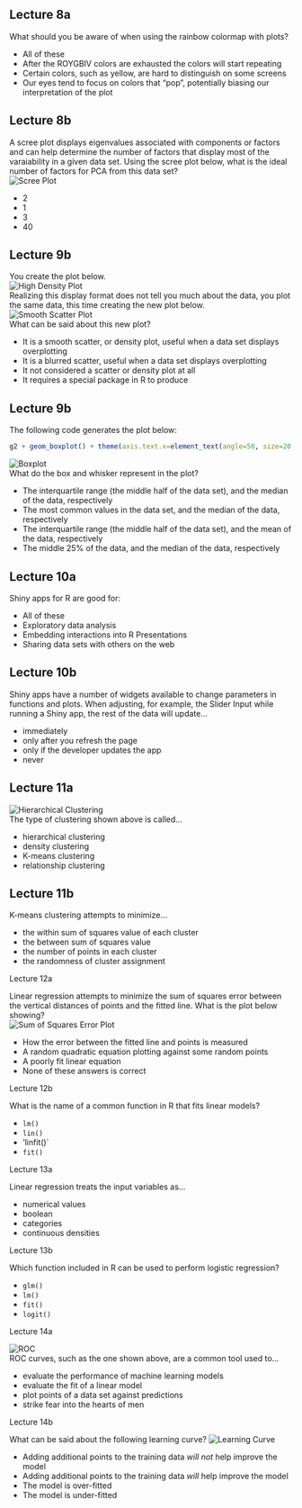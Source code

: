 ## Lecture 8a

What should you be aware of when using the rainbow colormap with plots?

* All of these
* After the ROYGBIV colors are exhausted the colors will start repeating
* Certain colors, such as yellow, are hard to distinguish on some screens
* Our eyes tend to focus on colors that "pop", potentially biasing our
interpretation of the plot

## Lecture 8b

A scree plot displays eigenvalues associated with components or factors and can
help determine the number of factors that display most of the varaiability in a
given data set. Using the scree plot below, what is the ideal number of factors
for PCA from this data set?  
![Scree Plot](https://raw.githubusercontent.com/nsh87/hs616/master/figs/scree-plot-example.png)

* 2
* 1
* 3
* 40

## Lecture 9b

You create the plot below.  
![High Density Plot](https://raw.githubusercontent.com/nsh87/hs616/master/figs/high-density-plot.png)  
Realizing this display format does not tell you much about the data, you plot
the same data, this time creating the new plot below.  
![Smooth Scatter Plot](https://raw.githubusercontent.com/nsh87/hs616/master/figs/smoothscatter-of-high-density-plot.png)  
What can be said about this new plot?

* It is a smooth scatter, or density plot, useful when a data set displays
overplotting
* It is a blurred scatter, useful when a data set displays overplotting
* It not considered a scatter or density plot at all
* It requires a special package in R to produce

## Lecture 9b

The following code generates the plot below:  
```R
g2 + geom_boxplot() + theme(axis.text.x=element_text(angle=50, size=20, vjust=0.5))
```  
![Boxplot](https://raw.githubusercontent.com/nsh87/hs616/master/figs/boxplot.png)  
What do the box and whisker represent in the plot?

* The interquartile range (the middle half of the data set), and the median of 
the data, respectively
* The most common values in the data set, and the median of the data,
respectively
* The interquartile range (the middle half of the data set), and the mean of the
data, respectively
* The middle 25% of the data, and the median of the data, respectively

## Lecture 10a

Shiny apps for R are good for:

* All of these
* Exploratory data analysis
* Embedding interactions into R Presentations
* Sharing data sets with others on the web

## Lecture 10b

Shiny apps have a number of widgets available to change parameters in functions
and plots. When adjusting, for example, the Slider Input while running a Shiny
app, the rest of the data will update...

* immediately
* only after you refresh the page
* only if the developer updates the app
* never

## Lecture 11a

![Hierarchical Clustering](https://raw.githubusercontent.com/nsh87/hs616/master/figs/hierarchical-clustering.png)  
The type of clustering shown above is called...

* hierarchical clustering
* density clustering
* K-means clustering
* relationship clustering

## Lecture 11b

K-means clustering attempts to minimize...

* the within sum of squares value of each cluster
* the between sum of squares value
* the number of points in each cluster
* the randomness of cluster assignment

Lecture 12a

Linear regression attempts to minimize the sum of squares error between the
vertical distances of points and the fitted line. What is the plot below
showing?  
![Sum of Squares Error Plot](https://raw.githubusercontent.com/nsh87/hs616/master/figs/sum-of-squares-error-visual.png)

* How the error between the fitted line and points is measured
* A random quadratic equation plotting against some random points
* A poorly fit linear equation
* None of these answers is correct

Lecture 12b

What is the name of a common function in R that fits linear models?

* `lm()`
* `lin()`
* 'linfit()`
* `fit()`

Lecture 13a

Linear regression treats the input variables as...

* numerical values
* boolean
* categories
* continuous densities

Lecture 13b

Which function included in R can be used to perform logistic regression?

* `glm()`
* `lm()`
* `fit()`
* `logit()`

Lecture 14a

![ROC](https://raw.githubusercontent.com/nsh87/hs616/master/figs/auc.png)  
ROC curves, such as the one shown above, are a common tool used to...  

* evaluate the performance of machine learning models
* evaluate the fit of a linear model
* plot points of a data set against predictions
* strike fear into the hearts of men

Lecture 14b

What can be said about the following learning curve?
![Learning Curve](https://raw.githubusercontent.com/nsh87/hs616/master/figs/learning-curve.png)  

* Adding additional points to the training data _will not_ help improve the model
* Adding additional points to the training data _will_ help improve the model
* The model is over-fitted
* The model is under-fitted

